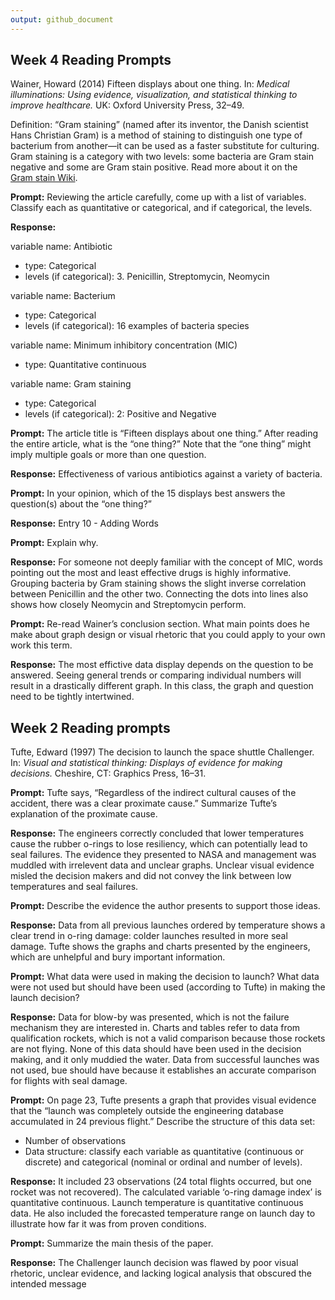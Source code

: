 ```yaml
---
output: github_document
---
```


## Week 4 Reading Prompts  

Wainer, Howard (2014) Fifteen displays about one thing. In: *Medical
illuminations: Using evidence, visualization, and statistical thinking to
improve healthcare.* UK: Oxford University Press, 32--49.

Definition: "Gram staining" (named after its inventor, the Danish scientist 
Hans Christian Gram) is a method of staining to distinguish one type of 
bacterium from another---it can be used as a faster substitute for culturing. 
Gram staining is a category with two levels: some bacteria are Gram stain 
negative and some are Gram stain positive. Read more about it on the  
[Gram stain Wiki](https://en.wikipedia.org/wiki/Gram_stain).  


**Prompt:** Reviewing the article carefully, come up with a list of variables. 
Classify each as quantitative or categorical, and if categorical, the levels. 

**Response:** 

variable name: Antibiotic

- type: Categorical
- levels (if categorical):  3. Penicillin, Streptomycin, Neomycin

variable name:  Bacterium

- type:    Categorical
- levels (if categorical): 16 examples of bacteria species

variable name: Minimum inhibitory concentration (MIC)

- type:    Quantitative continuous

variable name: Gram staining

- type:    Categorical
- levels (if categorical): 2: Positive and Negative

 
**Prompt:** The article title is "Fifteen displays about one thing." After 
reading the entire article, what is the "one thing?" Note that the "one thing" 
might imply multiple goals or more than one question. 

**Response:** Effectiveness of various antibiotics against a variety of bacteria.



**Prompt:** In your opinion, which of the 15 displays best answers the 
question(s) about the "one thing?"

**Response:**   Entry 10 - Adding Words



**Prompt:** Explain why.  

**Response:** For someone not deeply familiar with the concept of MIC, words pointing out the most and least effective drugs is highly informative. Grouping bacteria by Gram staining shows the slight inverse correlation between Penicillin and the other two. Connecting the dots into lines also shows how closely Neomycin and Streptomycin perform.



**Prompt:** Re-read Wainer's conclusion section. What main points does he make 
about graph design or visual rhetoric that you could apply to your own work 
this term. 

**Response:** The most effictive data display depends on the question to be answered. Seeing general trends or comparing individual numbers will result in a drastically different graph. In this class, the graph and question need to be tightly intertwined.


## Week 2 Reading prompts

Tufte, Edward (1997) The decision to launch the space shuttle Challenger. 
In: *Visual and statistical thinking: Displays of evidence for making
decisions.* Cheshire, CT: Graphics Press, 16--31.

**Prompt:** Tufte says, "Regardless of the indirect cultural causes of the
accident, there was a clear proximate cause." Summarize Tufte's explanation 
of the proximate cause.  

**Response:** The engineers correctly concluded that lower temperatures cause the rubber o-rings to lose resiliency, which can potentially lead to seal failures. The evidence they presented to NASA and management was muddled with irrelevent data and unclear graphs. Unclear visual evidence misled the decision makers and did not convey the link between low temperatures and seal failures.


**Prompt:** Describe the evidence the author presents to support those ideas.

**Response:** Data from all previous launches ordered by temperature shows a clear trend in o-ring damage: colder launches resulted in more seal  damage. Tufte shows the graphs and charts presented by the engineers, which are unhelpful and bury important information.


**Prompt:** What data were used in making the decision to launch? What data 
were not used but should have been used (according to Tufte) in making the
launch decision?

**Response:** Data for blow-by was presented, which is not the failure mechanism they are interested in. Charts and tables refer to data from qualification rockets, which is not a valid comparison because those rockets are not flying. None of this data should have been used in the decision making, and it only muddied the water. Data from successful launches was not used, bue should have because it establishes an accurate comparison for flights with seal damage.


**Prompt:** On page 23, Tufte presents a graph that provides visual evidence
that the "launch was completely outside the engineering database accumulated 
in 24 previous flight." Describe the structure of this data set:

- Number of observations 
- Data structure: classify each variable as quantitative (continuous or discrete) and categorical (nominal or ordinal and number of levels). 

**Response:**  It included 23 observations (24 total flights occurred, but one rocket was not recovered). The calculated variable 'o-ring damage index' is quantitative continuous. Launch temperature is quantitative continuous data. He also included the forecasted temperature range on launch day to illustrate how far it was from proven conditions.


**Prompt:** Summarize the main thesis of the paper.  

**Response:** The Challenger launch decision was flawed by poor visual rhetoric, unclear evidence, and lacking logical analysis that obscured the intended message